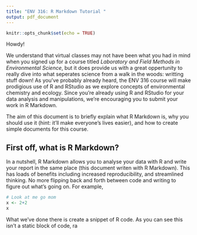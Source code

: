 ```yaml
---
title: "ENV 316: R Markdown Tutorial "
output: pdf_document
---
```


```r
knitr::opts_chunk$set(echo = TRUE)
```

Howdy!

We understand that virtual classes may not have been what you had in mind when you signed up for a course titled *Laboratory and Field Methods in Environmental Science*, but it does provide us with a great oppertunity to really dive into what seperates science from a walk in the woods: writting stuff down! As you've probably already heard, the ENV 316 course will make prodigious use of R and RStudio as we explore concepts of environmental chemistry and ecology. Since you're already using R and RStudio for your data analysis and manipulations, we're encouraging you to submit your work in R Markdown. 

The aim of this document is to briefly explain what R Markdown is, why you should use it (hint: it'll make everyone's lives easier), and how to create simple documents for this course. 

## First off, what is R Markdown? 

In a nutshell, R Markdown allows you to analyse your data with R and write your report in the same place (this document writen with R Markdown). This has loads of benefits including increased reproducibility, and streamlined thinking. No more flipping back and forth between code and writing to figure out what's going on.  For example, 

```r
# Look at me go mom
x <- 2+2
x
```

What we've done there is create a snippet of R code. As you can see this isn't a static block of code, ra
